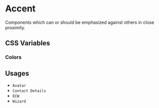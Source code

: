 
<Meta title="Documentation/Styles and Theming/Characteristics/Accent" />

# Accent

Components which can or should be emphasized against others in close proximity.

## CSS Variables

### Colors

<Canvas>
  <Story name="Colors">
    <DocGrid>
      <ColorBlock colorVar="--uitk-accent-background" />
      <ColorBlock colorVar="--uitk-accent-border-color" />
      <ColorBlock colorVar="--uitk-accent-text-color" />
    </DocGrid>
  </Story>
</Canvas>

## Usages

- `Avatar`
- `Contact Details`
- `ECW`
- `Wizard`
